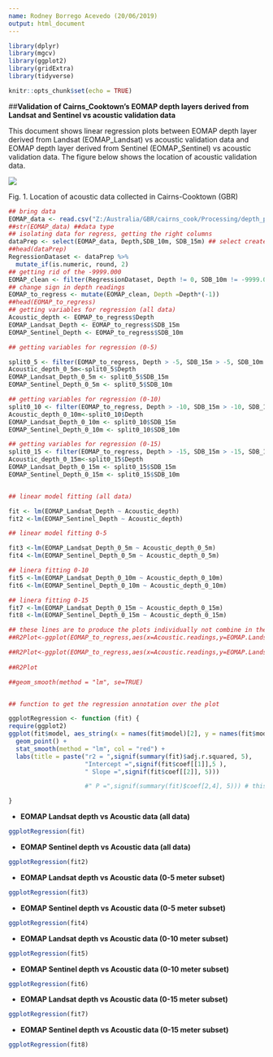```yaml
---
name: Rodney Borrego Acevedo (20/06/2019)
output: html_document 
---
```





```r

library(dplyr)
library(mgcv)
library(ggplot2)
library(gridExtra)
library(tidyverse)

```

```r
knitr::opts_chunk$set(echo = TRUE)
```

##**Validation of Cairns_Cooktown's EOMAP depth layers derived from Landsat and Sentinel vs acoustic validation data**


This document shows linear regression plots between EOMAP depth layer derived from Landsat (EOMAP_Landsat) vs acoustic validation data and EOMAP depth layer derived from Sentinel (EOMAP_Sentinel) vs acoustic validation data. The figure below shows the location of acoustic validation data.


![](20190214_TideDoveData_EOMAP.jpg)


Fig. 1. Location of acoustic data collected in Cairns-Cooktown (GBR)



```r

## bring data
EOMAP_data <- read.csv("Z:/Australia/GBR/cairns_cook/Processing/depth_profiles/GBR_bathyfield/cc_Bathy_EOMAPSent/Acoustic_validation_L8vsSent.csv", header=T, stringsAsFactors=F)
##str(EOMAP_data) ##data type  
## isolating data for regress, getting the right columns
dataPrep <- select(EOMAP_data, Depth,SDB_10m, SDB_15m) ## select create a new dataframe with the columns of interest
##head(dataPrep)
RegressionDataset <- dataPrep %>% 
  mutate_if(is.numeric, round, 2) 
## getting rid of the -9999.000
EOMAP_clean <- filter(RegressionDataset, Depth != 0, SDB_10m != -9999.00, SDB_15m != -9999.00)
## change sign in depth readings
EOMAP_to_regress <- mutate(EOMAP_clean, Depth =Depth*(-1))
##head(EOMAP_to_regress)
## getting variables for regression (all data)
Acoustic_depth <- EOMAP_to_regress$Depth
EOMAP_Landsat_Depth <- EOMAP_to_regress$SDB_15m
EOMAP_Sentinel_Depth <- EOMAP_to_regress$SDB_10m

## getting variables for regression (0-5)

split0_5 <- filter(EOMAP_to_regress, Depth > -5, SDB_15m > -5, SDB_10m > -5 )  
Acoustic_depth_0_5m<-split0_5$Depth
EOMAP_Landsat_Depth_0_5m <- split0_5$SDB_15m
EOMAP_Sentinel_Depth_0_5m <- split0_5$SDB_10m

## getting variables for regression (0-10)
split0_10 <- filter(EOMAP_to_regress, Depth > -10, SDB_15m > -10, SDB_10m > -10 )  
Acoustic_depth_0_10m<-split0_10$Depth
EOMAP_Landsat_Depth_0_10m <- split0_10$SDB_15m
EOMAP_Sentinel_Depth_0_10m <- split0_10$SDB_10m

## getting variables for regression (0-15)
split0_15 <- filter(EOMAP_to_regress, Depth > -15, SDB_15m > -15, SDB_10m > -15 )  
Acoustic_depth_0_15m<-split0_15$Depth
EOMAP_Landsat_Depth_0_15m <- split0_15$SDB_15m
EOMAP_Sentinel_Depth_0_15m <- split0_15$SDB_10m


## linear model fitting (all data)

fit <- lm(EOMAP_Landsat_Depth ~ Acoustic_depth)
fit2 <-lm(EOMAP_Sentinel_Depth ~ Acoustic_depth)

## linear model fitting 0-5

fit3 <-lm(EOMAP_Landsat_Depth_0_5m ~ Acoustic_depth_0_5m)
fit4 <-lm(EOMAP_Sentinel_Depth_0_5m ~ Acoustic_depth_0_5m)

## linera fitting 0-10
fit5 <-lm(EOMAP_Landsat_Depth_0_10m ~ Acoustic_depth_0_10m)
fit6 <-lm(EOMAP_Sentinel_Depth_0_10m ~ Acoustic_depth_0_10m)

## linera fitting 0-15
fit7 <-lm(EOMAP_Landsat_Depth_0_15m ~ Acoustic_depth_0_15m)
fit8 <-lm(EOMAP_Sentinel_Depth_0_15m ~ Acoustic_depth_0_15m)

## these lines are to produce the plots individually not combine in the function below
##R2Plot<-ggplot(EOMAP_to_regress,aes(x=Acoustic.readings,y=EOMAP.Landsat.Depth))+geom_point()+scale_y_reverse()+scale_x_reverse()+geom_line(data=fortify(fit), color='Red', aes(x =Acoustic.readings, y = .fitted))

##R2Plot<-ggplot(EOMAP_to_regress,aes(x=Acoustic.readings,y=EOMAP.Landsat.Depth))+geom_point()+scale_y_reverse()+scale_x_reverse()+stat_smooth(method = "lm", col = "red")
  
##R2Plot

##geom_smooth(method = "lm", se=TRUE)


## function to get the regression annotation over the plot

ggplotRegression <- function (fit) { 
require(ggplot2)
ggplot(fit$model, aes_string(x = names(fit$model)[2], y = names(fit$model)[1])) + 
  geom_point() +
  stat_smooth(method = "lm", col = "red") +
  labs(title = paste("r2 = ",signif(summary(fit)$adj.r.squared, 5),
                     "Intercept =",signif(fit$coef[[1]],5 ),
                     " Slope =",signif(fit$coef[[2]], 5)))

                     #" P =",signif(summary(fit)$coef[2,4], 5))) # this is the P value

}

```

- **EOMAP Landsat depth vs Acoustic data (all data)**

```r
ggplotRegression(fit)

```

- **EOMAP Sentinel depth vs Acoustic data (all data)**

```r
ggplotRegression(fit2)

```

- **EOMAP Landsat depth vs Acoustic data (0-5 meter subset)**

```r
ggplotRegression(fit3)

```

- **EOMAP Sentinel depth vs Acoustic data (0-5 meter subset)**

```r
ggplotRegression(fit4)

```

- **EOMAP Landsat depth vs Acoustic data (0-10 meter subset)**

```r
ggplotRegression(fit5)

```

- **EOMAP Sentinel depth vs Acoustic data (0-10 meter subset)**

```r
ggplotRegression(fit6)

```

- **EOMAP Landsat depth vs Acoustic data (0-15 meter subset)**

```r
ggplotRegression(fit7)

```

- **EOMAP Sentinel depth vs Acoustic data (0-15 meter subset)**

```r
ggplotRegression(fit8)

```



